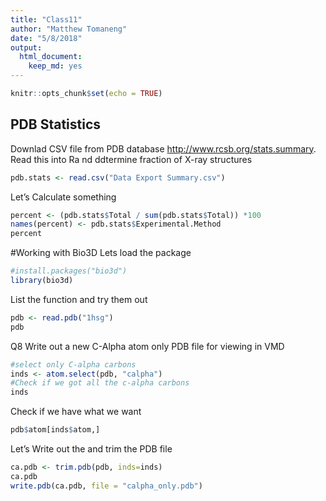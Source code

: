 ```yaml
---
title: "Class11"
author: "Matthew Tomaneng"
date: "5/8/2018"
output: 
  html_document: 
    keep_md: yes
---
```


```r
knitr::opts_chunk$set(echo = TRUE)
```

## PDB Statistics

Downlad CSV file from PDB database <http://www.rcsb.org/stats.summary>. Read this into Ra nd ddtermine fraction of X-ray structures

```r
pdb.stats <- read.csv("Data Export Summary.csv")
```

Let's Calculate something

```r
percent <- (pdb.stats$Total / sum(pdb.stats$Total)) *100
names(percent) <- pdb.stats$Experimental.Method
percent
```

#Working with Bio3D
Lets load the package
```r
#install.packages("bio3d")
library(bio3d)
```

List the function and try them out

```r
pdb <- read.pdb("1hsg")
pdb
```

Q8 Write out a new C-Alpha atom only PDB file for viewing in VMD
```r
#select only C-alpha carbons
inds <- atom.select(pdb, "calpha")
#Check if we got all the c-alpha carbons
inds
```

Check if we have what we want
```r
pdb$atom[inds$atom,]
```

Let's Write out the and trim the PDB file
```r
ca.pdb <- trim.pdb(pdb, inds=inds)
ca.pdb
write.pdb(ca.pdb, file = "calpha_only.pdb")
```






